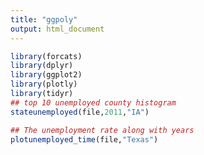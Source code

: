 ```yaml
---
title: "ggpoly"
output: html_document
---
```


```r
library(forcats)
library(dplyr)
library(ggplot2)
library(plotly)
library(tidyr)
## top 10 unemployed county histogram
stateunemployed(file,2011,"IA")

## The unemployment rate along with years
plotunemployed_time(file,"Texas")
```
